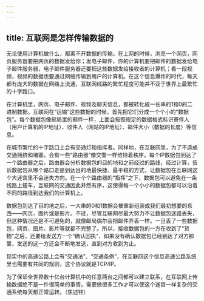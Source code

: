 ```yaml
---
---
---
```

title: 互联网是怎样传输数据的
---




无论使用计算机做什么，都离不开数据的传输。在上网的时候，浏览一个网页，网页服务器要把网页的数据发给你；发电子邮件，你的计算机要把邮件的数据发给电子邮件服务器，电子邮件服务器还要把这些数据发给接收者的计算机；看一段视频，视频的数据也要通过网络传输到用户的计算机。在这个信息爆炸的时代，每天都有庞大的数据在网络上流通，互联网线路的繁忙程度可能并不亚于世界上最繁忙的十字路口。

在计算机里，网页、电子邮件、视频及聊天信息，都被转化成一长串的1和0的二进制数据。互联网在“运输”这些数据的时候，首先把它们分成一个个小的“数据包”。每个数据包像邮局里的邮件一样，上面会按照规定的数据格式标识寄件人（用户计算机的IP地址）、收件人（网站的IP地址）、邮件大小（数据的长度）等信息。



在城市繁忙的十字路口上会有交通灯和指挥者。同样地，在互联网里，为了不造成交通拥挤和堵塞，会有一些“路由器”像交警一样维持着秩序。每个IP数据包到达了一个路由器之后，路由器会分析数据包的目的地和之前经过的路线，经过计算，告诉数据包从哪个路口走是到达目的地最快捷、最平稳的方式，让数据包在互联网这个大迷宫里不会迷失方向。在一个个路由器的“指挥”之下，数据包可以避免在一条线路上撞车，互联网的交通因此井然有序，这使得每一个小小的数据包都可以沿着不同的路径到达我们的计算机上。

数据包到达了目的地之后，一大串的0和1数据会被重新组装成我们最初想要的东西——网页、图片或是影片。不过，尽管互联网尽最大努力不让数据包迷路丢失，但这种情况还是不可避免的，就像邮局偶尔会把邮件弄丢一样。一旦丢了一些数据包，网页、图片、影片等就都不完整了。所以，接收数据包的一方在收到了“货物”之后，还要给发送方一个“确认回执”，如果没有确认数据包已经到达了对方那里，发送的这一方还会不断地发送，直到对方收到为止。

现实中的高速公路上会有“交通法”、“交通条例”，在互联网这个信息高速公路系统里也需要有共同的规则，这个协议就是TCP/IP。

为了保证全世界数十亿台计算机中的任意两台之间都可以建立联系，在互联网上传输数据绝不是一件很简单的事情，需要做很多工作才可以使这个迷宫一样复杂的交通系统每天都正常运转。（焦述铭）